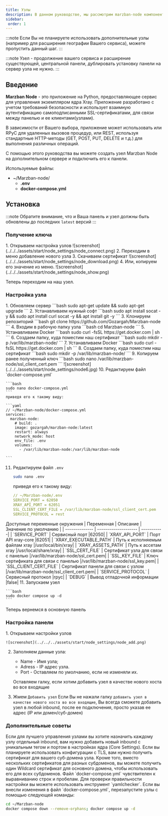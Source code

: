 ```yaml
---
title: Узлы
description: В данном руководстве, мы рассмотрим marzban-node компонент 
sidebar:
 order: 1
---
```


:::note
Если Вы не планируете использовать дополнительные узлы (например для расширения географии Вашего сервиса), можете пропустить данный шаг.
:::

:::note
Узел - продолжение вашего сервиса и расширение существующей, центральной панели, дублировать установку панели на сервер узла не нужно.
:::

## Введение
**Marzban Node** - это приложение на Python, предоставляющее сервис для управления экземпляром ядра Xray.
Приложение разработано с учетом требований безопасности и использует взаимную аутентификацию самоподписанными SSL-сертификатами, для связи между панелью и ее клиентами(узлами). 

В зависимости от Вашего выбора, приложение может использовать или RPyC для удаленных вызовов процедур, или REST, используя стандартные HTTP-методы (GET, POST, PUT, DELETE и т.д.) для выполнения различных операций.

С помощью этого руководства вы можете создать узел Marzban Node на дополнительном сервере и подключить его к панели. 


Используемые файлы:
<FileTree>

- ~/Marzban-node/
    - **.env**
    - **docker-compose.yml**
</FileTree>


## Установка
:::note
Обратите внимание, что и Ваша панель и узел должны быть обновлены до последних `latest` версий 
:::
### Получение ключа

<Steps>
1. Открываем настройка узлов 
  ![screenshot](../../../assets/start/node_settings/node_connect.png)
2. Переходим в меню добавление нового узла
3. Скачиваем сертификат    
  ![screenshot](../../../assets/start/node_settings/node_download.png)
4. Или, копируем его значение из меню.
  ![screenshot](../../../assets/start/node_settings/node_show.png)
</Steps>

Теперь переходим на наш узел. 

### Настройка узла

<Steps>
1. Обновляем сервер 
    ```bash
    sudo apt-get update && sudo apt-get upgrade
    ```
2. Устанавливаем нужный софт
    ```bash
    sudo apt install socat -y && sudo apt install curl socat -y && apt install git -y
    ```
3. Клонируем репозиторий    
    ```bash
    git clone https://github.com/Gozargah/Marzban-node
    ```
4. Входим в рабочую папку узла
    ```bash
    cd Marzban-node
    ```
5. Устанавливаем Docker
    ```bash
    sudo curl -fsSL https://get.docker.com | sh
    ```
6. Создаем папку, куда поместим наш сертификат
    ```bash
    sudo mkdir -p /var/lib/marzban-node/
    ```
7. Устанавливаем Docker
    ```bash
    sudo curl -fsSL https://get.docker.com | sh
    ```
8. Создаем папку, куда поместим наш сертификат
    ```bash
    sudo mkdir -p /var/lib/marzban-node/
    ```
9. Копируем ранее полученный ключ
    ```bash
    sudo nano /var/lib/marzban-node/ssl_client_cert.pem
    ```
    ![screenshot](../../../assets/start/node_settings/node6.jpg)      
10. Редактируем файл `docker-compose.yml`

    ```bash
    sudo nano docker-compose.yml
    ```   
    приведя его к такому виду:

    ```yaml
    // ~/Marzban-node/docker-compose.yml
    services:
      marzban-node:
        # build: .
        image: gozargah/marzban-node:latest
        restart: always
        network_mode: host
        env_file: .env
        volumes:
          - /var/lib/marzban-node:/var/lib/marzban-node

    ```
11. Редактируем файл `.env`

    ```bash
    sudo nano .env
    ```   
    приведя его к такому виду:

    ```yaml
    // ~/Marzban-node/.env
    SERVICE_PORT = 62050
    XRAY_API_PORT = 62051
    SSL_CLIENT_CERT_FILE = /var/lib/marzban-node/ssl_client_cert.pem
    SERVICE_PROTOCOL = rest

    ```
</Steps>
Доступные переменные окружения
| Переменная     | Описание  | Значение по умолчанию |
| -------------- | -------------------- | -----------|
| `SERVICE_PORT`  | Сервисный порт |62050|
| `XRAY_API_PORT`   | Порт API xray-core         |62051|
| `XRAY_EXECUTABLE_PATH` | Путь к исполняемым файлам xray    |/usr/local/bin/xray|
| `XRAY_ASSETS_PATH`  | Путь к ассетам xray        |/usr/local/share/xray|
| `SSL_CERT_FILE` | Сертификат узла для связи с панелью            |/var/lib/marzban-node/ssl_cert.pem|
| `SSL_KEY_FILE`  | Ключ сертификата для связи с панелью   |/var/lib/marzban-node/ssl_key.pem|
| `SSL_CLIENT_CERT_FILE`  | Сертификат панели для связи с узлом   |/var/lib/marzban-node/ssl_client_cert.pem|
| `SERVICE_PROTOCOL`  | Сервисный протокол   |rpyc|
| `DEBUG`  | Вывод отладочной информации   |false|
<Steps>
11. Запускаем узел

    ```bash
    sudo docker compose up -d
    ```
</Steps>


Теперь вернемся в основную панель

### Настройка панели 
<Steps>
1. Открываем настройки узлов

    ![screenshot](../../../assets/start/node_settings/node_add.png)
2. Заполняем данные узла:

    * Name - Имя узла;
    * Adress - IP адрес узла.
    * Port - Оставляем по умолчанию, если не изменяли их.

    Оставляем галку, если хотим добавить узел в качестве нового хоста во все входящие
3. Жмем `Добавить узел`
    Если Вы не нажали галку `добавить узел в качестве нового хоста во все входящие`, Вы всегда сможете добавить узел в любой inbound, после ее подключения, просто указав ее адрес (IP или домен/суб-домен)
</Steps>

### Дополнительные советы

  <Card title="Совет 1" icon="star">
Если для лучшего управления узлами вы хотите назначить каждому узлу отдельный inbound, вам нужно добавить новый inbound с уникальным тегом и портом в настройках ядра (Core Settings).
  </Card>
    <Card title="Совет 2" icon="star">
Если вы планируете использовать конфигурации с TLS, вам нужно получить сертификат для вашего суб-домена узла. Кроме того, вместо нескольких сертификатов для разных субдоменов, вы можете получить один Wildcard сертификат для основного домена, чтобы использовать его для всех субдоменов.

  </Card>
    <Card title="Совет 3" icon="star">
Файл `docker-compose.yml` чувствителен к выравниванию строк и пробелам. Для проверки правильности настройки вы можете использовать инструмент `yamlchecker`.
  </Card>
    <Card title="Совет 4" icon="star">
Если вы внесли изменения в файл `docker-compose.yml`, перезапустите узлы с помощью следующей команды:

```bash
cd ~/Marzban-node
docker compose down --remove-orphans; docker compose up -d
```
  </Card>